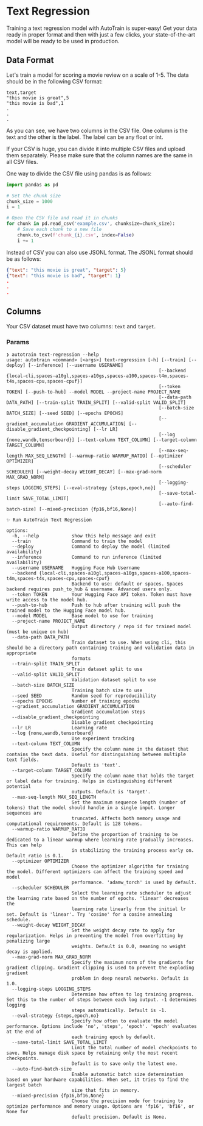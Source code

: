 # Text Regression

Training a text regression model with AutoTrain is super-easy! Get your data ready in
proper format and then with just a few clicks, your state-of-the-art model will be ready to
be used in production.

## Data Format

Let's train a model for scoring a movie review on a scale of 1-5. The data should be
in the following CSV format:

```csv
text,target
"this movie is great",5
"this movie is bad",1
.
.
.
```

As you can see, we have two columns in the CSV file. One column is the text and the other
is the label. The label can be any float or int.

If your CSV is huge, you can divide it into multiple CSV files and upload them separately.
Please make sure that the column names are the same in all CSV files.

One way to divide the CSV file using pandas is as follows:

```python
import pandas as pd

# Set the chunk size
chunk_size = 1000
i = 1

# Open the CSV file and read it in chunks
for chunk in pd.read_csv('example.csv', chunksize=chunk_size):
    # Save each chunk to a new file
    chunk.to_csv(f'chunk_{i}.csv', index=False)
    i += 1
```

Instead of CSV you can also use JSONL format. The JSONL format should be as follows:

```json
{"text": "this movie is great", "target": 5}
{"text": "this movie is bad", "target": 1}
.
.
.
```

## Columns

Your CSV dataset must have two columns: `text` and `target`.


### Params

```
❯ autotrain text-regression --help
usage: autotrain <command> [<args>] text-regression [-h] [--train] [--deploy] [--inference] [--username USERNAME]
                                                        [--backend {local-cli,spaces-a10gl,spaces-a10gs,spaces-a100,spaces-t4m,spaces-t4s,spaces-cpu,spaces-cpuf}]
                                                        [--token TOKEN] [--push-to-hub] --model MODEL --project-name PROJECT_NAME
                                                        [--data-path DATA_PATH] [--train-split TRAIN_SPLIT] [--valid-split VALID_SPLIT]
                                                        [--batch-size BATCH_SIZE] [--seed SEED] [--epochs EPOCHS]
                                                        [--gradient_accumulation GRADIENT_ACCUMULATION] [--disable_gradient_checkpointing] [--lr LR]
                                                        [--log {none,wandb,tensorboard}] [--text-column TEXT_COLUMN] [--target-column TARGET_COLUMN]
                                                        [--max-seq-length MAX_SEQ_LENGTH] [--warmup-ratio WARMUP_RATIO] [--optimizer OPTIMIZER]
                                                        [--scheduler SCHEDULER] [--weight-decay WEIGHT_DECAY] [--max-grad-norm MAX_GRAD_NORM]
                                                        [--logging-steps LOGGING_STEPS] [--eval-strategy {steps,epoch,no}]
                                                        [--save-total-limit SAVE_TOTAL_LIMIT]
                                                        [--auto-find-batch-size] [--mixed-precision {fp16,bf16,None}]

✨ Run AutoTrain Text Regression

options:
  -h, --help            show this help message and exit
  --train               Command to train the model
  --deploy              Command to deploy the model (limited availability)
  --inference           Command to run inference (limited availability)
  --username USERNAME   Hugging Face Hub Username
  --backend {local-cli,spaces-a10gl,spaces-a10gs,spaces-a100,spaces-t4m,spaces-t4s,spaces-cpu,spaces-cpuf}
                        Backend to use: default or spaces. Spaces backend requires push_to_hub & username. Advanced users only.
  --token TOKEN         Your Hugging Face API token. Token must have write access to the model hub.
  --push-to-hub         Push to hub after training will push the trained model to the Hugging Face model hub.
  --model MODEL         Base model to use for training
  --project-name PROJECT_NAME
                        Output directory / repo id for trained model (must be unique on hub)
  --data-path DATA_PATH
                        Train dataset to use. When using cli, this should be a directory path containing training and validation data in appropriate
                        formats
  --train-split TRAIN_SPLIT
                        Train dataset split to use
  --valid-split VALID_SPLIT
                        Validation dataset split to use
  --batch-size BATCH_SIZE
                        Training batch size to use
  --seed SEED           Random seed for reproducibility
  --epochs EPOCHS       Number of training epochs
  --gradient_accumulation GRADIENT_ACCUMULATION
                        Gradient accumulation steps
  --disable_gradient_checkpointing
                        Disable gradient checkpointing
  --lr LR               Learning rate
  --log {none,wandb,tensorboard}
                        Use experiment tracking
  --text-column TEXT_COLUMN
                        Specify the column name in the dataset that contains the text data. Useful for distinguishing between multiple text fields.
                        Default is 'text'.
  --target-column TARGET_COLUMN
                        Specify the column name that holds the target or label data for training. Helps in distinguishing different potential
                        outputs. Default is 'target'.
  --max-seq-length MAX_SEQ_LENGTH
                        Set the maximum sequence length (number of tokens) that the model should handle in a single input. Longer sequences are
                        truncated. Affects both memory usage and computational requirements. Default is 128 tokens.
  --warmup-ratio WARMUP_RATIO
                        Define the proportion of training to be dedicated to a linear warmup where learning rate gradually increases. This can help
                        in stabilizing the training process early on. Default ratio is 0.1.
  --optimizer OPTIMIZER
                        Choose the optimizer algorithm for training the model. Different optimizers can affect the training speed and model
                        performance. 'adamw_torch' is used by default.
  --scheduler SCHEDULER
                        Select the learning rate scheduler to adjust the learning rate based on the number of epochs. 'linear' decreases the
                        learning rate linearly from the initial lr set. Default is 'linear'. Try 'cosine' for a cosine annealing schedule.
  --weight-decay WEIGHT_DECAY
                        Set the weight decay rate to apply for regularization. Helps in preventing the model from overfitting by penalizing large
                        weights. Default is 0.0, meaning no weight decay is applied.
  --max-grad-norm MAX_GRAD_NORM
                        Specify the maximum norm of the gradients for gradient clipping. Gradient clipping is used to prevent the exploding gradient
                        problem in deep neural networks. Default is 1.0.
  --logging-steps LOGGING_STEPS
                        Determine how often to log training progress. Set this to the number of steps between each log output. -1 determines logging
                        steps automatically. Default is -1.
  --eval-strategy {steps,epoch,no}
                        Specify how often to evaluate the model performance. Options include 'no', 'steps', 'epoch'. 'epoch' evaluates at the end of
                        each training epoch by default.
  --save-total-limit SAVE_TOTAL_LIMIT
                        Limit the total number of model checkpoints to save. Helps manage disk space by retaining only the most recent checkpoints.
                        Default is to save only the latest one.
  --auto-find-batch-size
                        Enable automatic batch size determination based on your hardware capabilities. When set, it tries to find the largest batch
                        size that fits in memory.
  --mixed-precision {fp16,bf16,None}
                        Choose the precision mode for training to optimize performance and memory usage. Options are 'fp16', 'bf16', or None for
                        default precision. Default is None.
```